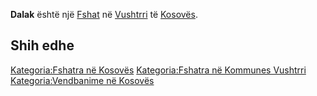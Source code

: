 {{Fshat në Kosovës
 | Emri                = Dalak
| sqi_N_name = Dalak
| sqi_N_FULL_NAME_RO = Dalak
| sqi_N_FULL_NAME_ND_RO = Dalak
| sqi_N_SORT_NAME_RG = DALAK
| sqi_N_FULL_NAME_RG = Dalak
| sqi_N_FULL_NAME_ND_RG = Dalak
| sqi_V_name = Dolak
| sqi_V_FULL_NAME_RO = Dolak
| sqi_V_FULL_NAME_ND_RO = Dolak
| sqi_V_SORT_NAME_RG = DOLAK
| sqi_V_FULL_NAME_RG = Dolak
| sqi_V_FULL_NAME_ND_RG = Dolak
| srp_N_name = Doljak
| srp_N_FULL_NAME_RO = Doljak
| srp_N_FULL_NAME_ND_RO = Doljak
| srp_N_SORT_NAME_RG = DOLJAK
| srp_N_FULL_NAME_RG = Doljak
| srp_N_FULL_NAME_ND_RG = Doljak
| srp_NS_name = Дољак
| srp_NS_FULL_NAME_RO = Дољак
| srp_NS_FULL_NAME_ND_RO = Дољак
| srp_NS_SORT_NAME_RG = ДОЉАК
| srp_NS_FULL_NAME_RG = Дољак
| srp_NS_FULL_NAME_ND_RG = Дољак

 | Emri (Rasa dhanore) = 
 | Figura              = 
 | Shteti              = Kosovo
 | Komuna              = Vushtrri
 | Kodi postar         = 
 | Sipërfaqja          = 

 | Popullsia           = 

 | Regj. i popullsisë  = 
 | Dend. e popullsisë  = 
 | Faqja zyrtare       = 
 <!--- Koordinatat ----> 
 | Gjerësia            = 42.816667
 | Gjatësia            = 20.9275
 | Lartësia            = 
}}
'''Dalak''' është një [[Fshat]] në [[Vushtrri]] të [[Kosovës]].

<!-- == Gjeografia == -->
<!-- == Historia == -->
<!-- == Demografia == -->
== Shih edhe ==
{{Komuna Vushtrri}}
{{Kosovo-Administrata-Cung}}

[[Kategoria:Fshatra në Kosovës]]
[[Kategoria:Fshatra në Kommunes Vushtrri]]
[[Kategoria:Vendbanime në Kosovës]]